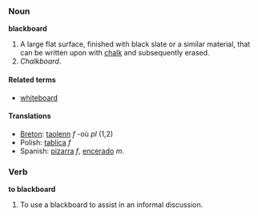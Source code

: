 ===Noun===
'''blackboard'''

#A large flat surface, finished with black slate or a similar material, that can be written upon with [[chalk]] and subsequently erased.
#''Chalkboard''.

====Related terms====
*[[whiteboard]]

====Translations====
*[[Breton]]: [[taolenn]] ''f'' -où ''pl'' (1,2)
*Polish: [[tablica]] ''f''
*Spanish: [[pizarra]] ''f'', [[encerado]] ''m''.

===Verb===
'''to blackboard'''

#To use a blackboard to assist in an informal discussion.